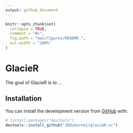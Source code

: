```yaml
---
output: github_document
---
```


<!-- README.md is generated from README.Rmd. Please edit that file -->

```r
knitr::opts_chunk$set(
  collapse = TRUE,
  comment = "#>",
  fig.path = "man/figures/README-",
  out.width = "100%"
)
```
# GlacieR

<!-- badges: start -->
<!-- badges: end -->

The goal of GlacieR is to ...

## Installation

You can install the development version from [GitHub](https://github.com/) with:

``` r
# install.packages("devtools")
devtools::install_github("JDOsborne1/glacieR-vc")
```
